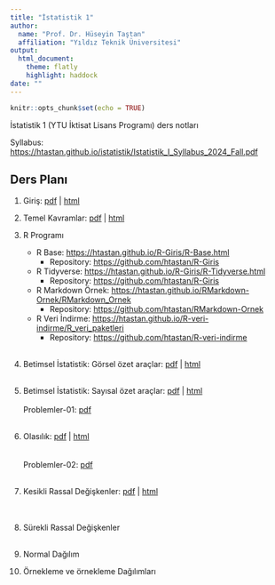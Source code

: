 ```yaml
---
title: "İstatistik 1"
author: 
  name: "Prof. Dr. Hüseyin Taştan"
  affiliation: "Yıldız Teknik Üniversitesi"
output: 
  html_document:
    theme: flatly
    highlight: haddock
date: ""
---
```


```r
knitr::opts_chunk$set(echo = TRUE)
```

İstatistik 1 (YTU İktisat Lisans Programı) ders notları 

Syllabus: <https://htastan.github.io/istatistik/Istatistik_I_Syllabus_2024_Fall.pdf>

## Ders Planı


1. Giriş: [pdf](docs/Giris.pdf) | [html](docs/Giris.html)

2. Temel Kavramlar: [pdf](docs/Temelk.pdf) | [html](docs/Temelk.html)

3. R Programı 
    - R Base: <https://htastan.github.io/R-Giris/R-Base.html>
      - Repository: <https://github.com/htastan/R-Giris>
    - R Tidyverse: <https://htastan.github.io/R-Giris/R-Tidyverse.html>
      - Repository: <https://github.com/htastan/R-Giris>  
    - R Markdown Örnek: <https://htastan.github.io/RMarkdown-Ornek/RMarkdown_Ornek>
      - Repository: <https://github.com/htastan/RMarkdown-Ornek>
    - R Veri İndirme: <https://htastan.github.io/R-veri-indirme/R_veri_paketleri>
      - Repository: <https://github.com/htastan/R-veri-indirme>
<br/>
<br/>

4. Betimsel İstatistik: Görsel özet araçlar: [pdf](docs/Betimsel-gorsel.pdf) | [html](docs/Betimsel-gorsel.html)
<br/>
<br/>

5. Betimsel İstatistik: Sayısal özet araçlar: [pdf](docs/Betimsel-sayisal.pdf) | [html](docs/Betimsel-sayisal.html) 
<br/>
<br/>
Problemler-01: [pdf](docs/PPS-01.pdf)
<br/>
<br/>
6. Olasılık: [pdf](docs/Olasilik.pdf) | [html](docs/Olasilik.html)  
<br/>
<br/>
Problemler-02: [pdf](docs/PPS-02.pdf) 
<br/>
<br/>
7. Kesikli Rassal Değişkenler: [pdf](docs/Kesiklird.pdf) | [html](docs/kesiklird/Kesiklird.html)   
<br/>
<br/>

8. Sürekli Rassal Değişkenler 
<br/>
<br/>

9. Normal Dağılım 
<br/>

10. Örnekleme ve örnekleme Dağılımları 
<br/>
<br/>


